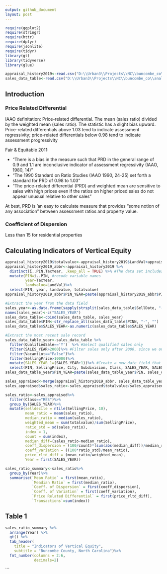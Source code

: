 ```yaml
---
output: github_document
layout: post
---
```


```r
require(ggplot2)
require(stringr)
require(httr)
require(dplyr)
require(jsonlite)
require(tidyr)
library(gt)
library(tidyverse)
library(glue)

appraisal_history2019<-read.csv("D:\\Urban3\\Projects\\NC\\buncombe_co\\analyzed_data\\r_output\\Real_Estate_Appraisal_Tax_History_2019.csv", header=TRUE)
sales_data_table<-read.csv("D:\\Urban3\\Projects\\NC\\buncombe_co\\analyzed_data\\r_output\\sales_data_properties.csv", header=TRUE)
```

## Introduction

### Price Related Differential

IAAO definitation: Price-related differential. The mean (sales ratio) divided by the weighted mean (sales ratio). The statistic has a slight bias upward. Price-related differentials above 1.03 tend to indicate assessment regressivity; price-related differentials below 0.98 tend to indicate assessment progressivity

Fair & Equitable 2011: 

- "There is a bias in the measure such that PRD in the general range of 0.9 and 1.1 are inconclusive indicator of assessment regressivity (IAAO, 1980, 14)"
- "The 1990 Standard on Ratio Studies (IAAO 1990, 24-25) set forth a standard for PRD of 0.98 to 1.03"
- "The price-related differential (PRD) and weighted mean are sensitive to sales with high prices even if the ratios on higher priced sales do not appear unusual relative to other sales"

At best, PRD is 'an easy to calculate measure that provides "some notion of any association" between assessment ratios and property value. 

### Coefficient of Dispersion
Less than 15 for residential properties

## Calculating Indicators of Vertical Equity
```r
appraisal_history2019$totalvalue<-appraisal_history2019$LandVal+appraisal_history2019$BldgVal+appraisal_history2019$ImprVal ##Calculate total taxable value
appraisal_history2019_abbr<-appraisal_history2019 %>%
  distinct(ï..PIN,TaxYear, .keep_all = TRUE) %>% #The data set includes duplicated records. Remove duplicates.
  mutate(PIN=ï..PIN, #recode variable names
         year=TaxYear,
         landvalue=LandVal)%>%
  select(PIN, year, landvalue, totalvalue)
appraisal_history2019_abbr$PIN_YEAR=paste(appraisal_history2019_abbr$PIN, appraisal_history2019_abbr$year, sep="_")

#Extract the year from the data field
sales_year<-as.data.frame(sapply(strsplit(sales_data_table$SellDate, "-"), `[`,1))
names(sales_year)<-c("SALES_YEAR")
sales_data_table<-cbind(sales_data_table, sales_year)
sales_data_table$PIN<-str_replace_all(sales_data_table$PINN, "-", "")
sales_data_table$SALES_YEAR<-as.numeric(sales_data_table$SALES_YEAR)

#Extract the most recent sale record
sales_data_table_year<-sales_data_table %>% 
  filter(QualifiedSale=='Y')  %>% #Select qualified sales only
  filter(SALES_YEAR>2000)%>% #Filter sales only after 2000, since we only have appraisal values back to 2001
  filter(VacantLot=="False")%>%
  filter(SellingPrice>10000)%>%
  mutate(SALES_YEAR_1=(SALES_YEAR+1))%>% #Create a new date field that allows the sales to align with the following tax year
  select(PIN, SellingPrice, City, Subdivision, Class, SALES_YEAR, SALES_YEAR_1)
sales_data_table_year$PIN_YEAR=paste(sales_data_table_year$PIN, sales_data_table_year$SALES_YEAR_1, sep="_")

sales_appraised<-merge(appraisal_history2019_abbr, sales_data_table_year, by="PIN_YEAR")
sales_appraised$sales_ratio<-sales_appraised$totalvalue/sales_appraised$SellingPrice

sales_ratio<-sales_appraised%>%
  filter(Class=="RES")%>%
  group_by(SALES_YEAR)%>%
  mutate(selldecile = ntile(SellingPrice, 10),
         mean_ratio = mean(sales_ratio),
         median_ratio = median(sales_ratio),
         weighted_mean = sum(totalvalue)/sum(SellingPrice),
         ratio_std = sd(sales_ratio),
         index = 1,
         count = sum(index),
         median_diff=(sales_ratio-median_ratio),
         coeff_dispersion = (100/count)*(sum(abs(median_diff))/median_ratio),
         coeff_variation = ((100*ratio_std)/mean_ratio),
         price_rltd_diff = (mean_ratio/weighted_mean),
         Year = first(SALES_YEAR))

sales_ratio_summary<-sales_ratio%>%
  group_by(Year)%>%
  summarise(`Mean Ratio` = first(mean_ratio),
            `Meadian Ratio` = first(median_ratio),
            `Coeff. of Dispersion` = first(coeff_dispersion),
            `Coeff. of Variation` = first(coeff_variation),
            `Price Related Differential` = first(price_rltd_diff),
            `Transactions`=sum(index))
```

## Table 1
```r
sales_ratio_summary %>%
  arrange(Year) %>%
  gt() %>%
  tab_header(
    title = "Indicators of Vertical Equity",
    subtitle = "Buncombe County, North Carolina")%>%
  fmt_number(columns = 2:6,
             decimals=2)
```
```
